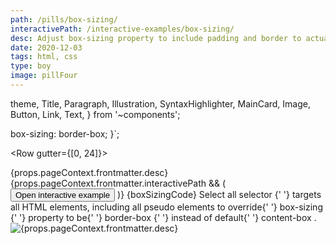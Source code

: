 ```yaml
---
path: /pills/box-sizing/
interactivePath: /interactive-examples/box-sizing/
desc: Adjust box-sizing property to include padding and border to actual width or height. Simplifies overhead of the box model.
date: 2020-12-03
tags: html, css
type: boy
image: pillFour
---
```



  theme,
  Title,
  Paragraph,
  Illustration,
  SyntaxHighlighter,
  MainCard,
  Image,
  Button,
  Link,
  Text,
} from '~components';

  box-sizing: border-box;
}`;

<Row gutter={[0, 24]}>
  <Col span={24}>
    <MainCard>
      <Row justify="center">
        <Col span={24}>
          <Title
            level={3}
            transform="none"
            align="center"
            marginBottom="0"
            fontSize={theme.fontSize.superLarge}
            fontWeight={theme.fontWeight.stronger}
          >
            <Row justify="center" align="center" gutter={16}>
              <Col>Knowledge Pill</Col>
              <Col>
                <Illustration
                  type={
                    props.pageContext.frontmatter.type === 'girl'
                      ? 'girlPill'
                      : 'boyPill'
                  }
                  width={48}
                  style={{ marginTop: -6 }}
                />
              </Col>
            </Row>
          </Title>
        </Col>
        <Col span={24} sm={22}>
          <Paragraph align="center">
            {props.pageContext.frontmatter.desc}
          </Paragraph>
        </Col>
        {props.pageContext.frontmatter.interactivePath && (
          <Col span={24} style={{ textAlign: 'center' }}>
            <GatsbyLink to={props.pageContext.frontmatter.interactivePath}>
              <Button type="primary">Open interactive example</Button>
            </GatsbyLink>
          </Col>
        )}
      </Row>
    </MainCard>
  </Col>
  <Col span={24}>
    <MainCard>
      <Row justify="center">
        <Col span={24}>
          <Title
            level={3}
            transform="none"
            align="center"
            fontSize={theme.fontSize.superLarge}
            fontWeight={theme.fontWeight.stronger}
          >
            Code
          </Title>
        </Col>
        <Col span={24}>
          <SyntaxHighlighter language="css" showCopy>
            {boxSizingCode}
          </SyntaxHighlighter>
        </Col>
        <Col span={24}>
          <Title level={4} transform="none" align="center">
            Explanation
          </Title>
        </Col>
        <Col xs={24} sm={22}>
          <Paragraph align="center" size="preNormal" fontStyle="italic">
            <Link
              href="https://www.w3schools.com/cssref/sel_all.asp"
              size="preNormal"
            >
              Select all selector
            </Link>{' '}
            targets all HTML elements, including all pseudo elements to override{' '}
            <Link
              href="https://www.w3schools.com/css/css3_box-sizing.asp"
              size="preNormal"
            >
              box-sizing
            </Link>{' '}
            property to be{' '}
            <Text size="preNormal" code>
              border-box
            </Text>{' '}
            instead of default{' '}
            <Text size="preNormal" code>
              content-box
            </Text>
            .
          </Paragraph>
        </Col>
      </Row>
    </MainCard>
  </Col>
  <Col span={24}>
    <MainCard>
      <Row justify="center">
        <Col span={24}>
          <Title
            level={3}
            transform="none"
            align="center"
            fontSize={theme.fontSize.superLarge}
            fontWeight={theme.fontWeight.stronger}
          >
            Visual reference
          </Title>
        </Col>
        <Col span={24}>
          <Image src={PillFour} alt={props.pageContext.frontmatter.desc} />
        </Col>
      </Row>
    </MainCard>
  </Col>
</Row>
